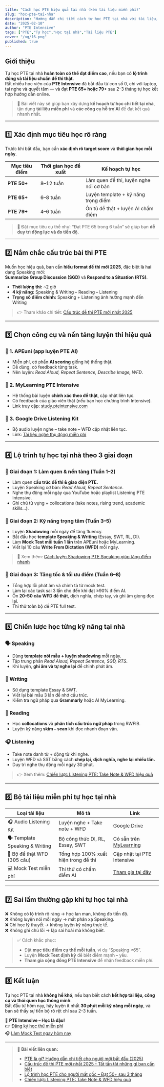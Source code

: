```yaml
---
title: "Cách học PTE hiệu quả tại nhà (kèm tài liệu miễn phí)"
slug: "hoc-pte-tai-nha"
description: "Hướng dẫn chi tiết cách tự học PTE tại nhà với tài liệu, công cụ và phương pháp hiệu quả giúp tiết kiệm chi phí mà vẫn đạt điểm cao."
date: "2025-02-10"
author: "PTE Intensive"
tags: ["PTE","Tự học","Học tại nhà","Tài liệu PTE"]
cover: "/og/16.png"
published: true
---
```


## Giới thiệu

Tự học PTE tại nhà **hoàn toàn có thể đạt điểm cao**, nếu bạn có **lộ trình đúng và tài liệu chuẩn đề thi thật**.  
Rất nhiều học viên của **PTE Intensive** đã bắt đầu từ con số 0, chỉ với laptop, tai nghe và quyết tâm — và đạt **PTE 65+ hoặc 79+** sau 2–3 tháng tự học kết hợp hướng dẫn online.

> 📘 Bài viết này sẽ giúp bạn xây dựng **kế hoạch tự học chi tiết tại nhà**, tận dụng **tài liệu miễn phí** và **các công cụ hỗ trợ AI** để đạt kết quả nhanh nhất.

---

## 1️⃣ Xác định mục tiêu học rõ ràng

Trước khi bắt đầu, bạn cần **xác định rõ target score** và **thời gian học mỗi ngày**.  

| Mục tiêu điểm | Thời gian học đề xuất | Kế hoạch tự học |
|----------------|----------------------|-----------------|
| **PTE 50+** | 8–12 tuần | Làm quen đề thi, luyện nghe nói cơ bản |
| **PTE 65+** | 6–8 tuần | Luyện template + kỹ năng trọng điểm |
| **PTE 79+** | 4–6 tuần | Ôn tủ đề thật + luyện AI chấm điểm |

> 🎯 Đặt mục tiêu cụ thể như: “Đạt PTE 65 trong 6 tuần” sẽ giúp bạn **dễ duy trì động lực và đo tiến độ.**

---

## 2️⃣ Nắm chắc cấu trúc bài thi PTE

Muốn học hiệu quả, bạn cần **hiểu format đề thi mới 2025**, đặc biệt là hai dạng Speaking mới:  
**Summarize Group Discussion (SGD)** và **Respond to a Situation (RTS)**.  

- **Thời lượng thi:** ~2 giờ  
- **4 kỹ năng:** Speaking & Writing – Reading – Listening  
- **Trọng số điểm chính:** Speaking + Listening ảnh hưởng mạnh đến Writing  

> 👉 Tham khảo chi tiết: [Cấu trúc đề thi PTE mới nhất 2025](/blog/cau-truc-de-thi-pte-2025)

---

## 3️⃣ Chọn công cụ và nền tảng luyện thi hiệu quả

### 🔹 1. APEuni (app luyện PTE AI)
- Miễn phí, có phần **AI scoring** giống hệ thống thật.  
- Dễ dùng, có feedback từng task.  
- Nên luyện: *Read Aloud, Repeat Sentence, Describe Image, WFD*.

### 🔹 2. MyLearning PTE Intensive
- Hệ thống bài luyện **chính xác theo đề thật**, cập nhật liên tục.  
- Có feedback của giáo viên thật (nếu bạn học chương trình Intensive).  
- Link truy cập: [study.pteintensive.com](https://study.pteintensive.com)

### 🔹 3. Google Drive Listening Kit
- Bộ audio luyện nghe – take note – WFD cập nhật liên tục.  
- Link: [Tài liệu nghe thụ động miễn phí](https://drive.google.com/drive/folders/1_hGDDZHR_tr-a6hRqEGBT_N495Yu3i7-)

---

## 4️⃣ Lộ trình tự học tại nhà theo 3 giai đoạn

### 🧩 Giai đoạn 1: Làm quen & nền tảng (Tuần 1–2)
- Làm quen **cấu trúc đề thi & giao diện PTE.**  
- Luyện Speaking cơ bản: *Read Aloud, Repeat Sentence*.  
- Nghe thụ động mỗi ngày qua YouTube hoặc playlist Listening PTE Intensive.  
- Ghi chú từ vựng + collocations (take notes, rising trend, academic skills...).

### 💪 Giai đoạn 2: Kỹ năng trọng tâm (Tuần 3–5)
- Luyện **Shadowing** mỗi ngày để tăng fluency.  
- Bắt đầu học **template Speaking & Writing** (Essay, SWT, RL, DI).  
- Làm **Mock Test mỗi tuần 1 lần** trên APEuni hoặc MyLearning.  
- Viết lại 10 câu **Write From Dictation (WFD)** mỗi ngày.

> 📘 Xem thêm: [Cách luyện Shadowing PTE Speaking giúp tăng điểm nhanh](/blog/shadowing-speaking)

### 🚀 Giai đoạn 3: Tăng tốc & tối ưu điểm (Tuần 6–8)
- Tổng hợp lỗi phát âm và chính tả từ mock test.  
- Làm lại các task sai 3 lần cho đến khi đạt ≥90% điểm AI.  
- Ôn **20–50 câu WFD đề thật**, dịch nghĩa, chép tay, và ghi âm giọng đọc lại.  
- Thi thử toàn bộ đề PTE full test.

---

## 5️⃣ Chiến lược học từng kỹ năng tại nhà

### 🗣️ Speaking
- Dùng **template nói mẫu + luyện shadowing** mỗi ngày.  
- Tập trung phần *Read Aloud, Repeat Sentence, SGD, RTS*.  
- Khi luyện, **ghi âm và tự nghe lại** để chỉnh phát âm.

### 🧠 Writing
- Sử dụng template Essay & SWT.  
- Viết lại bài mẫu 3 lần để nhớ cấu trúc.  
- Kiểm tra ngữ pháp qua **Grammarly** hoặc AI MyLearning.

### 📖 Reading
- Học **collocations** và **phân tích cấu trúc ngữ pháp** trong RWFIB.  
- Luyện kỹ năng **skim – scan** khi đọc nhanh đoạn văn.

### 🎧 Listening
- Take note danh từ + động từ khi nghe.  
- Luyện WFD và SST bằng cách **chép lại, dịch nghĩa, nghe lại nhiều lần.**  
- Duy trì nghe thụ động mỗi ngày 30 phút.

> 👉 Xem thêm: [Chiến lược Listening PTE: Take Note & WFD hiệu quả](/blog/chien-luoc-listening)

---

## 6️⃣ Bộ tài liệu miễn phí tự học tại nhà

| Loại tài liệu | Mô tả | Link |
|----------------|--------|------|
| 🎧 Audio Listening Kit | Luyện nghe + Take note + WFD | [Google Drive](https://drive.google.com/drive/folders/1_hGDDZHR_tr-a6hRqEGBT_N495Yu3i7-) |
| 🗣️ Template Speaking & Writing | Bộ công thức DI, RL, Essay, SWT | Có sẵn trên [MyLearning](https://study.pteintensive.com) |
| 📘 Bộ đề thật WFD (305 câu) | Tổng hợp 100% xuất hiện trong đề thi | Cập nhật tại PTE Intensive |
| 💻 Mock Test miễn phí | Thi thử có chấm điểm AI | [Tham gia tại đây](https://pteintensive.com/mocktest) |

---

## 7️⃣ Sai lầm thường gặp khi tự học tại nhà

❌ Không có lộ trình rõ ràng → học lan man, không đo tiến độ.  
❌ Không luyện nói mỗi ngày → mất phản xạ Speaking.  
❌ Chỉ học lý thuyết → không luyện kỹ năng thực tế.  
❌ Không ghi chú lỗi → lặp sai hoài mà không biết.

> ✅ Cách khắc phục:  
> - Đặt **mục tiêu điểm cụ thể mỗi tuần**, ví dụ “Speaking ≥65”.  
> - Luyện **Mock Test định kỳ** để biết điểm mạnh – yếu.  
> - **Tham gia cộng đồng PTE Intensive** để nhận feedback miễn phí.

---

## 8️⃣ Kết luận

Tự học PTE tại nhà **không hề khó**, nếu bạn biết cách **kết hợp tài liệu, công cụ và thói quen học thông minh**.  
Bắt đầu từ hôm nay, hãy luyện ít nhất **30 phút mỗi kỹ năng mỗi ngày**, và bạn sẽ thấy sự tiến bộ rõ rệt chỉ sau 2–3 tuần.

🎯 **PTE Intensive – Học là đậu!**  
👉 [Đăng ký học thử miễn phí](https://pteintensive.com/trialclass)  
🎧 [Làm Mock Test ngay hôm nay](https://pteintensive.com/mocktest)

---

> 🔗 **Bài viết liên quan:**
> - [PTE là gì? Hướng dẫn chi tiết cho người mới bắt đầu (2025)](/blog/pte-la-gi-2025)
> - [Cấu trúc đề thi PTE mới nhất 2025 - Tất tần tật những gì bạn cần biết](/blog/cau-truc-de-thi-pte-2025)
> - [Lộ trình học PTE cho người mất gốc – Đạt 50+ sau 3 tháng](/blog/lo-trinh-hoc-pte-mat-goc-50plus)
> - [Chiến lược Listening PTE: Take Note & WFD hiệu quả](/blog/chien-luoc-listening)
